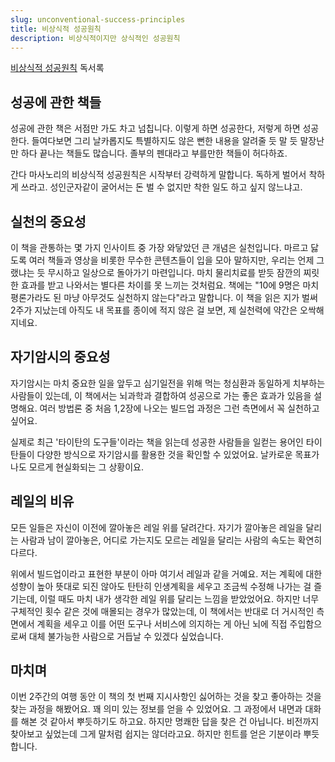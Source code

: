 ```yaml
---
slug: unconventional-success-principles
title: 비상식적 성공원칙
description: 비상식적이지만 상식적인 성공원칙
---
```


[비상식적 성공원칙](https://search.shopping.naver.com/book/catalog/32934096623) 독서록

## 성공에 관한 책들

성공에 관한 책은 서점만 가도 차고 넘칩니다. 이렇게 하면 성공한다, 저렇게 하면 성공한다. 들여다보면 그리 날카롭지도 특별하지도 않은 뻔한 내용을 알려줄 듯 말 듯 말장난만 하다 끝나는 책들도 많습니다. 졸부의 펜대라고 부를만한 책들이 허다하죠.

간다 마사노리의 비상식적 성공원칙은 시작부터 강력하게 말합니다. 독하게 벌어서 착하게 쓰라고. 성인군자같이 굴어서는 돈 벌 수 없지만 착한 일도 하고 싶지 않느냐고.

## 실천의 중요성

이 책을 관통하는 몇 가지 인사이트 중 가장 와닿았던 큰 개념은 실천입니다. 마르고 닳도록 여러 책들과 영상을 비롯한 무수한 콘텐츠들이 입을 모아 말하지만, 우리는 언제 그랬냐는 듯 무시하고 일상으로 돌아가기 마련입니다. 마치 물리치료를 받듯 잠깐의 찌릿한 효과를 받고 나와서는 별다른 차이를 못 느끼는 것처럼요. 책에는 "10에 9명은 마치 평론가라도 된 마냥 아무것도 실천하지 않는다"라고 말합니다. 이 책을 읽은 지가 벌써 2주가 지났는데 아직도 내 목표를 종이에 적지 않은 걸 보면, 제 실천력에 약간은 오싹해지네요.

## 자기암시의 중요성

자기암시는 마치 중요한 일을 앞두고 심기일전을 위해 먹는 청심환과 동일하게 치부하는 사람들이 있는데, 이 책에서는 뇌과학과 결합하여 성공으로 가는 좋은 효과가 있음을 설명해요. 여러 방법론 중 처음 1,2장에 나오는 빌드업 과정은 그런 측면에서 꼭 실천하고 싶어요.

실제로 최근 '타이탄의 도구들'이라는 책을 읽는데 성공한 사람들을 일컫는 용어인 타이탄들이 다양한 방식으로 자기암시를 활용한 것을 확인할 수 있었어요. 날카로운 목표가 나도 모르게 현실화되는 그 상황이요.

## 레일의 비유

모든 일들은 자신이 이전에 깔아놓은 레일 위를 달려간다. 자기가 깔아놓은 레일을 달리는 사람과 남이 깔아놓은, 어디로 가는지도 모르는 레일을 달리는 사람의 속도는 확연히 다르다.

위에서 빌드업이라고 표현한 부분이 아마 여기서 레일과 같을 거예요. 저는 계획에 대한 성향이 높아 뜻대로 되진 않아도 탄탄히 인생계획을 세우고 조금씩 수정해 나가는 걸 즐기는데, 이럴 때도 마치 내가 생각한 레일 위를 달리는 느낌을 받았었어요. 하지만 너무 구체적인 횟수 같은 것에 매몰되는 경우가 많았는데, 이 책에서는 반대로 더 거시적인 측면에서 계획을 세우고 이를 어떤 도구나 서비스에 의지하는 게 아닌 뇌에 직접 주입함으로써 대체 불가능한 사람으로 거듭날 수 있겠다 싶었습니다.

## 마치며

이번 2주간의 여행 동안 이 책의 첫 번째 지시사항인 싫어하는 것을 찾고 좋아하는 것을 찾는 과정을 해봤어요. 꽤 의미 있는 정보를 얻을 수 있었어요. 그 과정에서 내면과 대화를 해본 것 같아서 뿌듯하기도 하고요. 하지만 명쾌한 답을 찾은 건 아닙니다. 비전까지 찾아보고 싶었는데 그게 말처럼 쉽지는 않더라고요. 하지만 힌트를 얻은 기분이라 뿌듯합니다.
